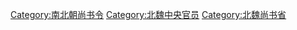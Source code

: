[[Category:南北朝尚书令|Category:南北朝尚书令]]
[[Category:北魏中央官员|Category:北魏中央官员]]
[[Category:北魏尚书省|Category:北魏尚书省]]